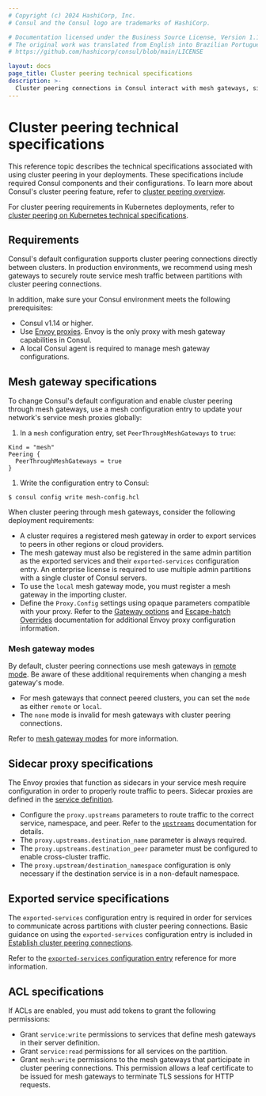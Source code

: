 ```yaml
---
# Copyright (c) 2024 HashiCorp, Inc.
# Consul and the Consul logo are trademarks of HashiCorp.

# Documentation licensed under the Business Source License, Version 1.1.
# The original work was translated from English into Brazilian Portuguese.
# https://github.com/hashicorp/consul/blob/main/LICENSE

layout: docs
page_title: Cluster peering technical specifications
description: >-
  Cluster peering connections in Consul interact with mesh gateways, sidecar proxies, exported services, and ACLs. Learn about the configuration requirements for these components.
---
```


# Cluster peering technical specifications

This reference topic describes the technical specifications associated with using cluster peering in your deployments. These specifications include required Consul components and their configurations. To learn more about Consul's cluster peering feature, refer to [cluster peering overview](/consul/docs/east-west/cluster-peering).

For cluster peering requirements in Kubernetes deployments, refer to [cluster peering on Kubernetes technical specifications](/consul/docs/east-west/cluster-peering/tech-specs/k8s).

## Requirements

Consul's default configuration supports cluster peering connections directly between clusters. In production environments, we recommend using mesh gateways to securely route service mesh traffic between partitions with cluster peering connections.

In addition, make sure your Consul environment meets the following prerequisites:

- Consul v1.14 or higher.
- Use [Envoy proxies](/consul/docs/reference/proxy/envoy). Envoy is the only proxy with mesh gateway capabilities in Consul.
- A local Consul agent is required to manage mesh gateway configurations.

## Mesh gateway specifications

To change Consul's default configuration and enable cluster peering through mesh gateways, use a mesh configuration entry to update your network's service mesh proxies globally:

1. In a `mesh` configuration entry, set `PeerThroughMeshGateways` to `true`:

  <CodeBlockConfig filename="mesh-config.hcl">

  ```hcl
  Kind = "mesh"
  Peering {
    PeerThroughMeshGateways = true
  }
  ```

  </CodeBlockConfig>

1. Write the configuration entry to Consul:

  ```shell
  $ consul config write mesh-config.hcl
  ```

When cluster peering through mesh gateways, consider the following deployment requirements:

- A cluster requires a registered mesh gateway in order to export services to peers in other regions or cloud providers.
- The mesh gateway must also be registered in the same admin partition as the exported services and their `exported-services` configuration entry. An enterprise license is required to use multiple admin partitions with a single cluster of Consul servers.
- To use the `local` mesh gateway mode, you must register a mesh gateway in the importing cluster.
- Define the `Proxy.Config` settings using opaque parameters compatible with your proxy. Refer to the [Gateway options](/consul/docs/connect/proxies/envoy#gateway-options) and [Escape-hatch Overrides](/consul/docs/connect/proxies/envoy#escape-hatch-overrides) documentation for additional Envoy proxy configuration information.

### Mesh gateway modes

By default, cluster peering connections use mesh gateways in [remote mode](/consul/docs/connect/gateways/mesh-gateway/service-to-service-traffic-wan-datacenters#remote). Be aware of these additional requirements when changing a mesh gateway's mode.

- For mesh gateways that connect peered clusters, you can set the `mode` as either `remote` or `local`.
- The `none` mode is invalid for mesh gateways with cluster peering connections.

Refer to [mesh gateway modes](/consul/docs/connect/gateways/mesh-gateway#modes) for more information.

## Sidecar proxy specifications

The Envoy proxies that function as sidecars in your service mesh require configuration in order to properly route traffic to peers. Sidecar proxies are defined in the [service definition](/consul/docs/register/service/vm/define).

- Configure the `proxy.upstreams` parameters to route traffic to the correct service, namespace, and peer. Refer to the [`upstreams`](/consul/docs/connect/proxies/proxy-config-reference#upstream-configuration-reference) documentation for details.
- The `proxy.upstreams.destination_name` parameter is always required.
- The `proxy.upstreams.destination_peer` parameter must be configured to enable cross-cluster traffic.
- The `proxy.upstream/destination_namespace` configuration is only necessary if the destination service is in a non-default namespace.

## Exported service specifications

The `exported-services` configuration entry is required in order for services to communicate across partitions with cluster peering connections. Basic guidance on using the `exported-services` configuration entry is included in [Establish cluster peering connections](/consul/docs/connect/cluster-peering/usage/establish-cluster-peering#export-services-between-clusters).

Refer to the [`exported-services` configuration entry](/consul/docs/reference/config-entry/exported-services) reference for more information.

## ACL specifications

If ACLs are enabled, you must add tokens to grant the following permissions:

- Grant `service:write` permissions to services that define mesh gateways in their server definition.
- Grant `service:read` permissions for all services on the partition.
- Grant `mesh:write` permissions to the mesh gateways that participate in cluster peering connections. This permission allows a leaf certificate to be issued for mesh gateways to terminate TLS sessions for HTTP requests.
